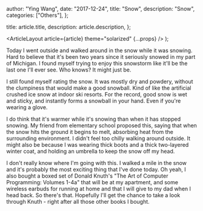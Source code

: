 
  author: "Ying Wang",
  date: "2017-12-24",
  title: "Snow",
  description: "Snow",
  categories: ["Others"],
};

  title: article.title,
  description: article.description,
};

  <ArticleLayout article={article} theme="solarized" {...props} />
);

Today I went outside and walked around in the snow while it was snowing. Hard to
believe that it's been two years since it seriously snowed in my part of
Michigan. I found myself trying to enjoy this snowstorm like it'll be the last
one I'll ever see. Who knows? It might just be.

I still found myself rating the snow. It was mostly dry and powdery, without the
clumpiness that would make a good snowball. Kind of like the artificial crushed
ice snow at indoor ski resorts. For the record, good snow is wet and sticky, and
instantly forms a snowball in your hand. Even if you're wearing a glove.

I do think that it's warmer while it's snowing than when it has stopped snowing.
My friend from elementary school proposed this, saying that when the snow hits
the ground it begins to melt, absorbing heat from the surrounding environment. I
didn't feel too chilly walking around outside. It might also be because I was
wearing thick boots and a thick two-layered winter coat, and holding an umbrella
to keep the snow off my head.

I don't really know where I'm going with this. I walked a mile in the snow and
it's probably the most exciting thing that I've done today. Oh yeah, I also
bought a boxed set of Donald Knuth's "The Art of Computer Programming: Volumes
1-4a" that will be at my apartment, and some wireless earbuds for running at
home and that I will give to my dad when I head back. So there's that. Hopefully
I'll get the chance to take a look through Knuth - right after all those other
books I bought.
